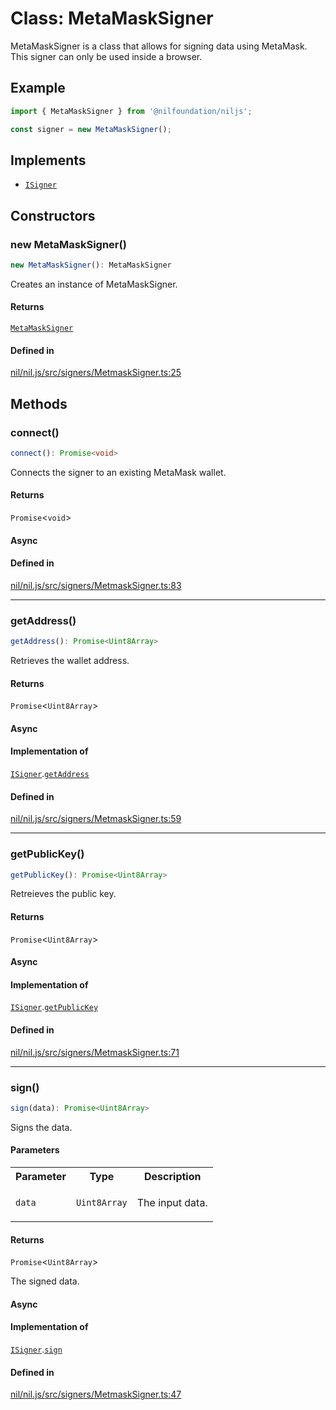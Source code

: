 # Class: MetaMaskSigner

MetaMaskSigner is a class that allows for signing data using MetaMask.
This signer can only be used inside a browser.

## Example

```ts
import { MetaMaskSigner } from '@nilfoundation/niljs';

const signer = new MetaMaskSigner();
```

## Implements

- [`ISigner`](../interfaces/ISigner.mdx)

## Constructors

### new MetaMaskSigner()

```ts
new MetaMaskSigner(): MetaMaskSigner
```

Creates an instance of MetaMaskSigner.

#### Returns

[`MetaMaskSigner`](MetaMaskSigner.mdx)

#### Defined in

[nil/nil.js/src/signers/MetmaskSigner.ts:25](https://github.com/NilFoundation/nil.js/blob/08a7f90027b4c09b608245b19f15f6fb7ae1ff03/src/signers/MetmaskSigner.ts#L25)

## Methods

### connect()

```ts
connect(): Promise<void>
```

Connects the signer to an existing MetaMask wallet.

#### Returns

`Promise`\<`void`\>

#### Async

#### Defined in

[nil/nil.js/src/signers/MetmaskSigner.ts:83](https://github.com/NilFoundation/nil.js/blob/08a7f90027b4c09b608245b19f15f6fb7ae1ff03/src/signers/MetmaskSigner.ts#L83)

***

### getAddress()

```ts
getAddress(): Promise<Uint8Array>
```

Retrieves the wallet address.

#### Returns

`Promise`\<`Uint8Array`\>

#### Async

#### Implementation of

[`ISigner`](../interfaces/ISigner.mdx).[`getAddress`](../interfaces/ISigner.mdx#getaddress)

#### Defined in

[nil/nil.js/src/signers/MetmaskSigner.ts:59](https://github.com/NilFoundation/nil.js/blob/08a7f90027b4c09b608245b19f15f6fb7ae1ff03/src/signers/MetmaskSigner.ts#L59)

***

### getPublicKey()

```ts
getPublicKey(): Promise<Uint8Array>
```

Retreieves the public key.

#### Returns

`Promise`\<`Uint8Array`\>

#### Async

#### Implementation of

[`ISigner`](../interfaces/ISigner.mdx).[`getPublicKey`](../interfaces/ISigner.mdx#getpublickey)

#### Defined in

[nil/nil.js/src/signers/MetmaskSigner.ts:71](https://github.com/NilFoundation/nil.js/blob/08a7f90027b4c09b608245b19f15f6fb7ae1ff03/src/signers/MetmaskSigner.ts#L71)

***

### sign()

```ts
sign(data): Promise<Uint8Array>
```

Signs the data.

#### Parameters

<table>
<tr>
<th>Parameter</th>
<th>Type</th>
<th>Description</th>
</tr>
<tr>
<td>

`data`

</td>
<td>

`Uint8Array`

</td>
<td>

The input data.

</td>
</tr>
</table>

#### Returns

`Promise`\<`Uint8Array`\>

The signed data.

#### Async

#### Implementation of

[`ISigner`](../interfaces/ISigner.mdx).[`sign`](../interfaces/ISigner.mdx#sign)

#### Defined in

[nil/nil.js/src/signers/MetmaskSigner.ts:47](https://github.com/NilFoundation/nil.js/blob/08a7f90027b4c09b608245b19f15f6fb7ae1ff03/src/signers/MetmaskSigner.ts#L47)
